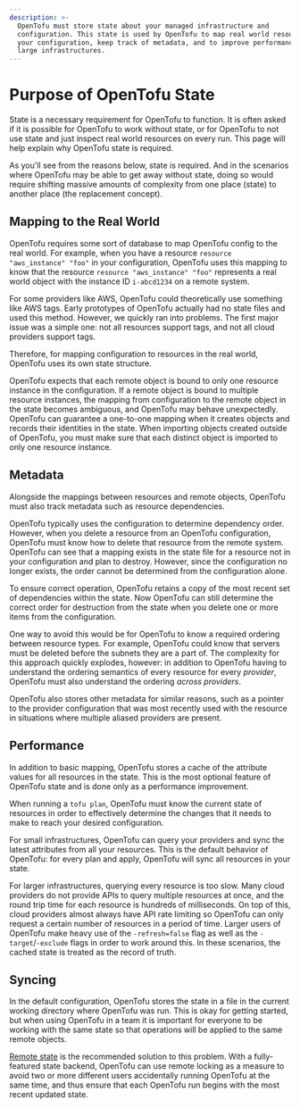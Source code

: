 ```yaml
---
description: >-
  OpenTofu must store state about your managed infrastructure and
  configuration. This state is used by OpenTofu to map real world resources to
  your configuration, keep track of metadata, and to improve performance for
  large infrastructures.
---
```


# Purpose of OpenTofu State

State is a necessary requirement for OpenTofu to function. It is often
asked if it is possible for OpenTofu to work without state, or for OpenTofu
to not use state and just inspect real world resources on every run. This page
will help explain why OpenTofu state is required.

As you'll see from the reasons below, state is required. And in the scenarios
where OpenTofu may be able to get away without state, doing so would require
shifting massive amounts of complexity from one place (state) to another place
(the replacement concept).

## Mapping to the Real World

OpenTofu requires some sort of database to map OpenTofu config to the real
world. For example, when you have a resource `resource "aws_instance" "foo"` in your
configuration, OpenTofu uses this mapping to know that the resource `resource "aws_instance" "foo"`
represents a real world object with the instance ID `i-abcd1234` on a remote system.

For some providers like AWS, OpenTofu could theoretically use something like
AWS tags. Early prototypes of OpenTofu actually had no state files and used
this method. However, we quickly ran into problems. The first major issue was
a simple one: not all resources support tags, and not all cloud providers
support tags.

Therefore, for mapping configuration to resources in the real world,
OpenTofu uses its own state structure.

OpenTofu expects that each remote object is bound to only one resource instance in the configuration.
If a remote object is bound to multiple resource instances, the mapping from configuration to the remote
object in the state becomes ambiguous, and OpenTofu may behave unexpectedly. OpenTofu can guarantee
a one-to-one mapping when it creates objects and records their identities in the state. 
When importing objects created outside of OpenTofu, you must make sure that each distinct object
is imported to only one resource instance.

## Metadata

Alongside the mappings between resources and remote objects, OpenTofu must
also track metadata such as resource dependencies.

OpenTofu typically uses the configuration to determine dependency order.
However, when you delete a resource from an OpenTofu configuration, OpenTofu
must know how to delete that resource from the remote system. OpenTofu can see that a mapping exists
in the state file for a resource not in your configuration and plan to destroy. However, since
the configuration no longer exists, the order cannot be determined from the
configuration alone.

To ensure correct operation, OpenTofu retains a copy of the most recent set
of dependencies within the state. Now OpenTofu can still determine the correct
order for destruction from the state when you delete one or more items from
the configuration.

One way to avoid this would be for OpenTofu to know a required ordering
between resource types. For example, OpenTofu could know that servers must be
deleted before the subnets they are a part of. The complexity for this approach
quickly explodes, however: in addition to OpenTofu having to understand the
ordering semantics of every resource for every _provider_, OpenTofu must also
understand the ordering _across providers_.

OpenTofu also stores other metadata for similar reasons, such as a pointer
to the provider configuration that was most recently used with the resource
in situations where multiple aliased providers are present.

## Performance

In addition to basic mapping, OpenTofu stores a cache of the attribute
values for all resources in the state. This is the most optional feature of
OpenTofu state and is done only as a performance improvement.

When running a `tofu plan`, OpenTofu must know the current state of
resources in order to effectively determine the changes that it needs to make
to reach your desired configuration.

For small infrastructures, OpenTofu can query your providers and sync the
latest attributes from all your resources. This is the default behavior
of OpenTofu: for every plan and apply, OpenTofu will sync all resources in
your state.

For larger infrastructures, querying every resource is too slow. Many cloud
providers do not provide APIs to query multiple resources at once, and the
round trip time for each resource is hundreds of milliseconds. On top of this,
cloud providers almost always have API rate limiting so OpenTofu can only
request a certain number of resources in a period of time. Larger users
of OpenTofu make heavy use of the `-refresh=false` flag as well as the
`-target`/`-exclude` flags in order to work around this. In these scenarios, the cached
state is treated as the record of truth.

## Syncing

In the default configuration, OpenTofu stores the state in a file in the
current working directory where OpenTofu was run. This is okay for getting
started, but when using OpenTofu in a team it is important for everyone
to be working with the same state so that operations will be applied to the
same remote objects.

[Remote state](../../language/state/remote.mdx) is the recommended solution
to this problem. With a fully-featured state backend, OpenTofu can use
remote locking as a measure to avoid two or more different users accidentally
running OpenTofu at the same time, and thus ensure that each OpenTofu run
begins with the most recent updated state.
